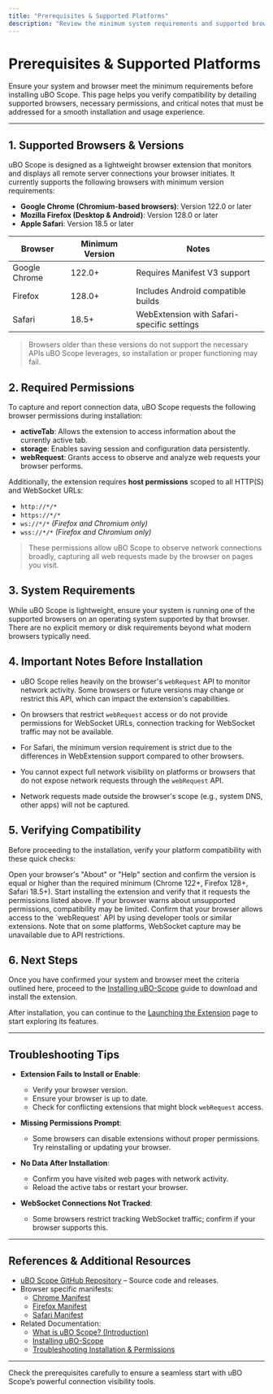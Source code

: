 ```yaml
---
title: "Prerequisites & Supported Platforms"
description: "Review the minimum system requirements and supported browsers to ensure compatibility with uBO-Scope. Learn about browser versions, permissions required, and any important notes before installation. This foundational page removes uncertainty at the very start."
---
```


# Prerequisites & Supported Platforms

Ensure your system and browser meet the minimum requirements before installing uBO Scope. This page helps you verify compatibility by detailing supported browsers, necessary permissions, and critical notes that must be addressed for a smooth installation and usage experience.

---

## 1. Supported Browsers & Versions

uBO Scope is designed as a lightweight browser extension that monitors and displays all remote server connections your browser initiates. It currently supports the following browsers with minimum version requirements:

- **Google Chrome (Chromium-based browsers)**: Version 122.0 or later
- **Mozilla Firefox (Desktop & Android)**: Version 128.0 or later
- **Apple Safari**: Version 18.5 or later


| Browser       | Minimum Version | Notes                              |
|---------------|-----------------|----------------------------------|
| Google Chrome | 122.0+          | Requires Manifest V3 support      |
| Firefox       | 128.0+          | Includes Android compatible builds|
| Safari        | 18.5+           | WebExtension with Safari-specific settings |

> Browsers older than these versions do not support the necessary APIs uBO Scope leverages, so installation or proper functioning may fail.


## 2. Required Permissions

To capture and report connection data, uBO Scope requests the following browser permissions during installation:

- **activeTab**: Allows the extension to access information about the currently active tab.
- **storage**: Enables saving session and configuration data persistently.
- **webRequest**: Grants access to observe and analyze web requests your browser performs.

Additionally, the extension requires **host permissions** scoped to all HTTP(S) and WebSocket URLs:

- `http://*/*`
- `https://*/*`
- `ws://*/*` *(Firefox and Chromium only)*
- `wss://*/*` *(Firefox and Chromium only)*

> These permissions allow uBO Scope to observe network connections broadly, capturing all web requests made by the browser on pages you visit.


## 3. System Requirements

While uBO Scope is lightweight, ensure your system is running one of the supported browsers on an operating system supported by that browser. There are no explicit memory or disk requirements beyond what modern browsers typically need.


## 4. Important Notes Before Installation

- uBO Scope relies heavily on the browser's `webRequest` API to monitor network activity. Some browsers or future versions may change or restrict this API, which can impact the extension's capabilities.

- On browsers that restrict `webRequest` access or do not provide permissions for WebSocket URLs, connection tracking for WebSocket traffic may not be available.

- For Safari, the minimum version requirement is strict due to the differences in WebExtension support compared to other browsers.

- You cannot expect full network visibility on platforms or browsers that do not expose network requests through the `webRequest` API.

- Network requests made outside the browser's scope (e.g., system DNS, other apps) will not be captured.

 
## 5. Verifying Compatibility

Before proceeding to the installation, verify your platform compatibility with these quick checks:

<Steps>
<Step title="Check Browser Version">
Open your browser's "About" or "Help" section and confirm the version is equal or higher than the required minimum (Chrome 122+, Firefox 128+, Safari 18.5+).
</Step>
<Step title="Permissions Availability">
Start installing the extension and verify that it requests the permissions listed above. If your browser warns about unsupported permissions, compatibility may be limited.
</Step>
<Step title="Network Connection Access">
Confirm that your browser allows access to the `webRequest` API by using developer tools or similar extensions.
</Step>
<Step title="WebSocket Support (Optional)">
Note that on some platforms, WebSocket capture may be unavailable due to API restrictions.
</Step>
</Steps>


## 6. Next Steps

Once you have confirmed your system and browser meet the criteria outlined here, proceed to the [Installing uBO-Scope](https://your-docs-domain/getting-started/setup-install/install-browser) guide to download and install the extension.

After installation, you can continue to the [Launching the Extension](https://your-docs-domain/getting-started/first-run-usage/launch-extension) page to start exploring its features.


---

## Troubleshooting Tips

- **Extension Fails to Install or Enable**:
  - Verify your browser version.
  - Ensure your browser is up to date.
  - Check for conflicting extensions that might block `webRequest` access.

- **Missing Permissions Prompt**:
  - Some browsers can disable extensions without proper permissions. Try reinstalling or updating your browser.

- **No Data After Installation**:
  - Confirm you have visited web pages with network activity.
  - Reload the active tabs or restart your browser.

- **WebSocket Connections Not Tracked**:
  - Some browsers restrict tracking WebSocket traffic; confirm if your browser supports this.

---

## References & Additional Resources

- [uBO Scope GitHub Repository](https://github.com/gorhill/uBO-Scope) – Source code and releases.
- Browser specific manifests:
  - [Chrome Manifest](https://github.com/gorhill/uBO-Scope/blob/main/platform/chromium/manifest.json)
  - [Firefox Manifest](https://github.com/gorhill/uBO-Scope/blob/main/platform/firefox/manifest.json)
  - [Safari Manifest](https://github.com/gorhill/uBO-Scope/blob/main/platform/safari/manifest.json)
- Related Documentation:
  - [What is uBO Scope? (Introduction)](/overview/introduction-core-value/what-is-ubo-scope)
  - [Installing uBO-Scope](https://your-docs-domain/getting-started/setup-install/install-browser)
  - [Troubleshooting Installation & Permissions](https://your-docs-domain/getting-started/troubleshooting/install-troubleshooting)


---

Check the prerequisites carefully to ensure a seamless start with uBO Scope’s powerful connection visibility tools.